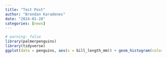 ```yaml
---
title: "Test Post"
author: "Brendan Karadenes"
date: "2024-01-28"
categories: [news]
---
```


```r
# warning: false
library(palmerpenguins)
library(tidyverse)
ggplot(data = penguins, aes(x = bill_length_mm)) + geom_histogram(color = "black", fill = "blue")
```

